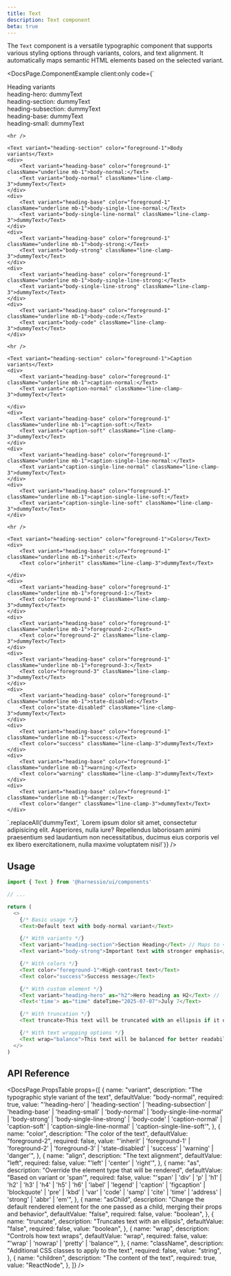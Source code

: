 ```yaml
---
title: Text
description: Text component
beta: true
---
```


The `Text` component is a versatile typographic component that supports various styling options through variants, colors, and text alignment. It automatically maps semantic HTML elements based on the selected variant.


<DocsPage.ComponentExample
  client:only
  code={`<div className="grid gap-4">
    <Text variant="heading-section" color="foreground-1">Heading variants</Text>
    <div>
        <Text variant="heading-base" color="foreground-1" className="underline mb-1">heading-hero:</Text>
        <Text variant="heading-hero" className="line-clamp-3">dummyText</Text>
    </div>
    <div>
        <Text variant="heading-base" color="foreground-1" className="underline mb-1">heading-section:</Text>
        <Text variant="heading-section" className="line-clamp-3">dummyText</Text>
    </div>
    <div>
        <Text variant="heading-base" color="foreground-1" className="underline mb-1">heading-subsection:</Text>
        <Text variant="heading-subsection" className="line-clamp-3">dummyText</Text>
    </div>
    <div>
        <Text variant="heading-base" color="foreground-1" className="underline mb-1">heading-base:</Text>
        <Text variant="heading-base" className="line-clamp-3">dummyText</Text>
    </div>
    <div>
        <Text variant="heading-base" color="foreground-1" className="underline mb-1">heading-small:</Text>
        <Text variant="heading-small" className="line-clamp-3">dummyText</Text>
    </div>

    <hr />

    <Text variant="heading-section" color="foreground-1">Body variants</Text>
    <div>
        <Text variant="heading-base" color="foreground-1" className="underline mb-1">body-normal:</Text>
        <Text variant="body-normal" className="line-clamp-3">dummyText</Text>
    </div>
    <div>
        <Text variant="heading-base" color="foreground-1" className="underline mb-1">body-single-line-normal:</Text>
        <Text variant="body-single-line-normal" className="line-clamp-3">dummyText</Text>
    </div>
    <div>
        <Text variant="heading-base" color="foreground-1" className="underline mb-1">body-strong:</Text>
        <Text variant="body-strong" className="line-clamp-3">dummyText</Text>
    </div>
    <div>
        <Text variant="heading-base" color="foreground-1" className="underline mb-1">body-single-line-strong:</Text>
        <Text variant="body-single-line-strong" className="line-clamp-3">dummyText</Text>
    </div>
    <div>
        <Text variant="heading-base" color="foreground-1" className="underline mb-1">body-code:</Text>
        <Text variant="body-code" className="line-clamp-3">dummyText</Text>
    </div>

    <hr />

    <Text variant="heading-section" color="foreground-1">Caption variants</Text>
    <div>
        <Text variant="heading-base" color="foreground-1" className="underline mb-1">caption-normal:</Text>
        <Text variant="caption-normal" className="line-clamp-3">dummyText</Text>

    </div>
    <div>
        <Text variant="heading-base" color="foreground-1" className="underline mb-1">caption-soft:</Text>
        <Text variant="caption-soft" className="line-clamp-3">dummyText</Text>
    </div>
    <div>
        <Text variant="heading-base" color="foreground-1" className="underline mb-1">caption-single-line-normal:</Text>
        <Text variant="caption-single-line-normal" className="line-clamp-3">dummyText</Text>
    </div>
    <div>
        <Text variant="heading-base" color="foreground-1" className="underline mb-1">caption-single-line-soft:</Text>
        <Text variant="caption-single-line-soft" className="line-clamp-3">dummyText</Text>
    </div>

    <hr />

    <Text variant="heading-section" color="foreground-1">Colors</Text>
    <div>
        <Text variant="heading-base" color="foreground-1" className="underline mb-1">inherit:</Text>
        <Text color="inherit" className="line-clamp-3">dummyText</Text>

    </div>
    <div>
        <Text variant="heading-base" color="foreground-1" className="underline mb-1">foreground-1:</Text>
        <Text color="foreground-1" className="line-clamp-3">dummyText</Text>
    </div>
    <div>
        <Text variant="heading-base" color="foreground-1" className="underline mb-1">foreground-2:</Text>
        <Text color="foreground-2" className="line-clamp-3">dummyText</Text>
    </div>
    <div>
        <Text variant="heading-base" color="foreground-1" className="underline mb-1">foreground-3:</Text>
        <Text color="foreground-3" className="line-clamp-3">dummyText</Text>
    </div>
    <div>
        <Text variant="heading-base" color="foreground-1" className="underline mb-1">state-disabled:</Text>
        <Text color="state-disabled" className="line-clamp-3">dummyText</Text>
    </div>
    <div>
        <Text variant="heading-base" color="foreground-1" className="underline mb-1">success:</Text>
        <Text color="success" className="line-clamp-3">dummyText</Text>
    </div>
    <div>
        <Text variant="heading-base" color="foreground-1" className="underline mb-1">warning:</Text>
        <Text color="warning" className="line-clamp-3">dummyText</Text>
    </div>
    <div>
        <Text variant="heading-base" color="foreground-1" className="underline mb-1">danger:</Text>
        <Text color="danger" className="line-clamp-3">dummyText</Text>
    </div>

</div>`.replaceAll('dummyText', `Lorem ipsum dolor sit amet, consectetur adipisicing elit. Asperiores, nulla iure? Repellendus laboriosam animi praesentium sed laudantium non necessitatibus, ducimus eius corporis vel ex libero exercitationem, nulla maxime voluptatem nisi!`)}
/>

## Usage

```typescript jsx
import { Text } from '@harnessio/ui/components'

// ...

return (
  <>
    {/* Basic usage */}
    <Text>Default text with body-normal variant</Text>

    {/* With variants */}
    <Text variant="heading-section">Section Heading</Text> // Maps to <h2>
    <Text variant="body-strong">Important text with stronger emphasis</Text>

    {/* With colors */}
    <Text color="foreground-1">High-contrast text</Text>
    <Text color="success">Success message</Text>

    {/* With custom element */}
    <Text variant="heading-hero" as="h2">Hero heading as H2</Text> //  <h1> => <h2>
    <Text<'time'> as="time" dateTime="2025-07-07">July 7</Text>

    {/* With truncation */}
    <Text truncate>This text will be truncated with an ellipsis if it overflows</Text>

    {/* With text wrapping options */}
    <Text wrap="balance">This text will be balanced for better readability</Text>
  </>
)
```

## API Reference

<DocsPage.PropsTable
  props={[
    {
      name: "variant",
      description: "The typographic style variant of the text",
      defaultValue: "body-normal",
      required: true,
      value:
        "'heading-hero' | 'heading-section' | 'heading-subsection' | 'heading-base' | 'heading-small' | 'body-normal' | 'body-single-line-normal' | 'body-strong' | 'body-single-line-strong' | 'body-code' | 'caption-normal' | 'caption-soft' | 'caption-single-line-normal' | 'caption-single-line-soft'",
    },
    {
      name: "color",
      description: "The color of the text",
      defaultValue: "foreground-2",
      required: false,
      value:
        "'inherit' | 'foreground-1' | 'foreground-2' | 'foreground-3' | 'state-disabled' | 'success' | 'warning' | 'danger'",
    },
    {
      name: "align",
      description: "The text alignment",
      defaultValue: "left",
      required: false,
      value: "'left' | 'center' | 'right'",
    },
    {
      name: "as",
      description: "Override the element type that will be rendered",
      defaultValue: "Based on variant or 'span'",
      required: false,
      value:
        "'span' | 'div' | 'p' | 'h1' | 'h2' | 'h3' | 'h4' | 'h5' | 'h6' | 'label' | 'legend' | 'caption' | 'figcaption' | 'blockquote' | 'pre' | 'kbd' | 'var' | 'code' | 'samp' | 'cite' | 'time' | 'address' | 'strong' | 'abbr' | 'em'",
    },
    {
      name: "asChild",
      description:
        "Change the default rendered element for the one passed as a child, merging their props and behavior",
      defaultValue: "false",
      required: false,
      value: "boolean",
    },
    {
      name: "truncate",
      description: "Truncates text with an ellipsis",
      defaultValue: "false",
      required: false,
      value: "boolean",
    },
    {
      name: "wrap",
      description: "Controls how text wraps",
      defaultValue: "wrap",
      required: false,
      value: "'wrap' | 'nowrap' | 'pretty' | 'balance'",
    },
    {
      name: "className",
      description: "Additional CSS classes to apply to the text",
      required: false,
      value: "string",
    },
    {
      name: "children",
      description: "The content of the text",
      required: true,
      value: "ReactNode",
    },
  ]}
/>
